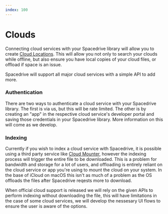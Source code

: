```yaml
---
index: 100
---
```


# Clouds

Connecting cloud services with your Spacedrive library will allow you to create [Cloud Locations](). This will allow you not only to search your clouds while offline, but also ensure you have local copies of your cloud files, or offload if space is an issue.

Spacedrive will support all major cloud services with a simple API to add more.

### Authentication

There are two ways to authenticate a cloud service with your Spacedrive library. The first is via us, but this will be rate limited. The other is by creating an "app" in the respective cloud service's developer portal and saving those credentials in your Spacedrive library. More information on this will come as we develop.

### Indexing

Currently if you wish to index a cloud service with Spacedrive, it is possible using a third party service like [Cloud Mounter](), however the indexing process will trigger the entire file to be downloaded. This is a problem for bandwidth and storage for a lot of users, and offloading is entirely reliant on the cloud service or app you're using to mount the cloud on your system. In the base of iCloud on macOS this isn't as much of a problem as the OS offloads the files after Spacedrive reqests more to download.

When official cloud support is released we will rely on the given APIs to perform indexing without downloading the file, this will have limitations in the case of some cloud services, we will develop the nessesary UI flows to ensure the user is aware of the options.
